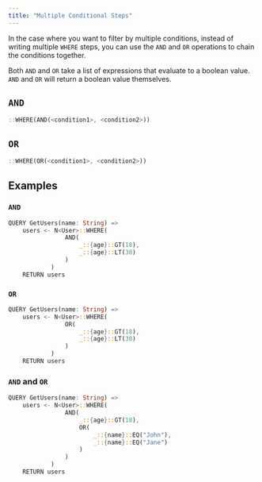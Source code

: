 ```yaml
---
title: "Multiple Conditional Steps"
---
```


In the case where you want to filter by multiple conditions,
instead of writing multiple `WHERE` steps, you can use the `AND` and `OR` operations
to chain the conditions together.

Both `AND` and `OR` take a list of expressions that evaluate to a boolean value.
`AND` and `OR` will return a boolean value themselves.

## `AND`

```rust
::WHERE(AND(<condition1>, <condition2>))
```

## `OR`

```rust
::WHERE(OR(<condition1>, <condition2>))
```

## Examples

### `AND`

```rust
QUERY GetUsers(name: String) =>
    users <- N<User>::WHERE(
                AND(
                    _::{age}::GT(18),
                    _::{age}::LT(30)
                )
            )
    RETURN users
```

### `OR`

```rust
QUERY GetUsers(name: String) =>
    users <- N<User>::WHERE(
                OR(
                    _::{age}::GT(18),
                    _::{age}::LT(30)
                )
            )
    RETURN users
```

### `AND` and `OR`

```rust
QUERY GetUsers(name: String) =>
    users <- N<User>::WHERE(
                AND(
                    _::{age}::GT(18),
                    OR(
                        _::{name}::EQ("John"),
                        _::{name}::EQ("Jane")
                    )
                )
            )
    RETURN users
```